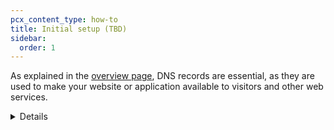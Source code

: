 ```yaml
---
pcx_content_type: how-to
title: Initial setup (TBD)
sidebar:
  order: 1
---
```



As explained in the [overview page](/dns/manage-dns-records/), DNS records are essential, as they are used to make your website or application available to visitors and other web services.

<Render file="dns-scan-intro" />

<Details header="When the quick scan is not automatically invoked">
<Render file="dns-scan-note" />
</ Details>

## Review DNS records

<Render file="dns-scan-procedure" />

The sections below provide more context around what these records are and aspects to consider when reviewing them.

## Zone apex record

Zone apex refers the domain or subdomain on which the control of DNS records starts.

<Details header="Example 1">
<Example>
DNS management for **example.com**:

| Type | Name    | Content      | Proxy status | TTL    |
| ---- | ------- | ------------ | ------------ | ------ |
| A    | `blog`  | `192.0.2.1`  | Proxied      | Auto   |

Zone apex: `example.com`

Full record name: `blog.example.com`

</Example>
</ Details>

<Details header="Example 2">
<Example>
DNS management for **sub.example.com**:

| Type | Name    | Content      | Proxy status | TTL    |
| ---- | ------- | ------------ | ------------ | ------ |
| A    | `blog`  | `192.0.2.1`  | Proxied      | Auto   |

Zone apex: `sub.example.com`

Full record name: `blog.sub.example.com`

</Example>
</ Details>

Usually, the zone apex coincides with the apex domain, as shown in example 1.

<GlossaryDefinition term="apex domain" />

Example 2 refers to [subdomain setups](/dns/zone-setups/subdomain-setup/) (also known as subdomain delegation), which are only available to Enterprise plans.

